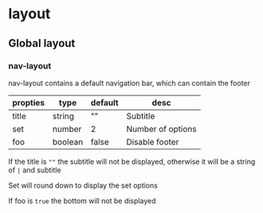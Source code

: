 # layout

## Global layout

### nav-layout

nav-layout contains a default navigation bar, which can contain the footer

|propties|type|default|desc|
|---|---|---|---|
|title|string|""|Subtitle|
|set|number|2|Number of options|
|foo|boolean|false|Disable footer|

If the title is `""` the subtitle will not be displayed, otherwise it will be a string of `|` and subtitle

Set will round down to display the set options

If foo is `true` the bottom will not be displayed
